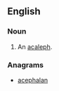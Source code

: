 ==English==

===Noun===
{{en-noun}}

# An [[acaleph]].

===Anagrams===
* [[acephalan#English|acephalan]]